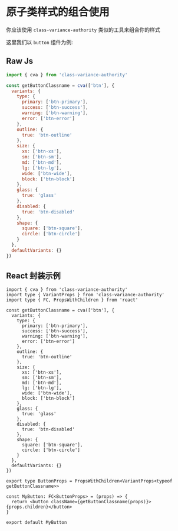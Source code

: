 # 原子类样式的组合使用

你应该使用 `class-variance-authority` 类似的工具来组合你的样式

这里我们以 `button` 组件为例:

## Raw Js

```js
import { cva } from 'class-variance-authority'

const getButtonClassname = cva(['btn'], {
  variants: {
    type: {
      primary: ['btn-primary'],
      success: ['btn-success'],
      warning: ['btn-warning'],
      error: ['btn-error']
    },
    outline: {
      true: 'btn-outline'
    },
    size: {
      xs: ['btn-xs'],
      sm: ['btn-sm'],
      md: ['btn-md'],
      lg: ['btn-lg'],
      wide: ['btn-wide'],
      block: ['btn-block']
    },
    glass: {
      true: 'glass'
    },
    disabled: {
      true: 'btn-disabled'
    },
    shape: {
      square: ['btn-square'],
      circle: ['btn-circle']
    }
  },
  defaultVariants: {}
})
```

## React 封装示例

```tsx filename="MyButton.tsx"
import { cva } from 'class-variance-authority'
import type { VariantProps } from 'class-variance-authority'
import type { FC, PropsWithChildren } from 'react'

const getButtonClassname = cva(['btn'], {
  variants: {
    type: {
      primary: ['btn-primary'],
      success: ['btn-success'],
      warning: ['btn-warning'],
      error: ['btn-error']
    },
    outline: {
      true: 'btn-outline'
    },
    size: {
      xs: ['btn-xs'],
      sm: ['btn-sm'],
      md: ['btn-md'],
      lg: ['btn-lg'],
      wide: ['btn-wide'],
      block: ['btn-block']
    },
    glass: {
      true: 'glass'
    },
    disabled: {
      true: 'btn-disabled'
    },
    shape: {
      square: ['btn-square'],
      circle: ['btn-circle']
    }
  },
  defaultVariants: {}
})

export type ButtonProps = PropsWithChildren<VariantProps<typeof getButtonClassname>>

const MyButton: FC<ButtonProps> = (props) => {
  return <button className={getButtonClassname(props)}>{props.children}</button>
}

export default MyButton
```
